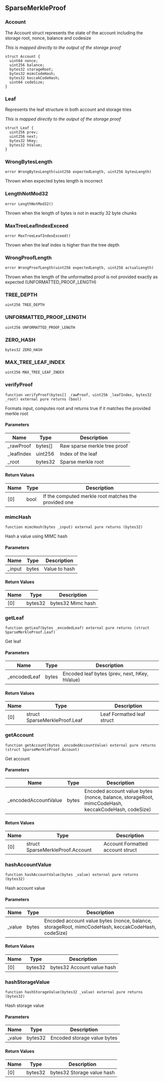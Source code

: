 ## SparseMerkleProof

### Account

The Account struct represents the state of the account including the storage root, nonce, balance and codesize

_This is mapped directly to the output of the storage proof_

```solidity
struct Account {
  uint64 nonce;
  uint256 balance;
  bytes32 storageRoot;
  bytes32 mimcCodeHash;
  bytes32 keccakCodeHash;
  uint64 codeSize;
}
```

### Leaf

Represents the leaf structure in both account and storage tries

_This is mapped directly to the output of the storage proof_

```solidity
struct Leaf {
  uint256 prev;
  uint256 next;
  bytes32 hKey;
  bytes32 hValue;
}
```

### WrongBytesLength

```solidity
error WrongBytesLength(uint256 expectedLength, uint256 bytesLength)
```

Thrown when expected bytes length is incorrect

### LengthNotMod32

```solidity
error LengthNotMod32()
```

Thrown when the length of bytes is not in exactly 32 byte chunks

### MaxTreeLeafIndexExceed

```solidity
error MaxTreeLeafIndexExceed()
```

Thrown when the leaf index is higher than the tree depth

### WrongProofLength

```solidity
error WrongProofLength(uint256 expectedLength, uint256 actualLength)
```

Thrown when the length of the unformatted proof is not provided exactly as expected (UNFORMATTED_PROOF_LENGTH)

### TREE_DEPTH

```solidity
uint256 TREE_DEPTH
```

### UNFORMATTED_PROOF_LENGTH

```solidity
uint256 UNFORMATTED_PROOF_LENGTH
```

### ZERO_HASH

```solidity
bytes32 ZERO_HASH
```

### MAX_TREE_LEAF_INDEX

```solidity
uint256 MAX_TREE_LEAF_INDEX
```

### verifyProof

```solidity
function verifyProof(bytes[] _rawProof, uint256 _leafIndex, bytes32 _root) external pure returns (bool)
```

Formats input, computes root and returns true if it matches the provided merkle root

#### Parameters

| Name | Type | Description |
| ---- | ---- | ----------- |
| _rawProof | bytes[] | Raw sparse merkle tree proof |
| _leafIndex | uint256 | Index of the leaf |
| _root | bytes32 | Sparse merkle root |

#### Return Values

| Name | Type | Description |
| ---- | ---- | ----------- |
| [0] | bool | If the computed merkle root matches the provided one |

### mimcHash

```solidity
function mimcHash(bytes _input) external pure returns (bytes32)
```

Hash a value using MIMC hash

#### Parameters

| Name | Type | Description |
| ---- | ---- | ----------- |
| _input | bytes | Value to hash |

#### Return Values

| Name | Type | Description |
| ---- | ---- | ----------- |
| [0] | bytes32 | bytes32 Mimc hash |

### getLeaf

```solidity
function getLeaf(bytes _encodedLeaf) external pure returns (struct SparseMerkleProof.Leaf)
```

Get leaf

#### Parameters

| Name | Type | Description |
| ---- | ---- | ----------- |
| _encodedLeaf | bytes | Encoded leaf bytes (prev, next, hKey, hValue) |

#### Return Values

| Name | Type | Description |
| ---- | ---- | ----------- |
| [0] | struct SparseMerkleProof.Leaf | Leaf Formatted leaf struct |

### getAccount

```solidity
function getAccount(bytes _encodedAccountValue) external pure returns (struct SparseMerkleProof.Account)
```

Get account

#### Parameters

| Name | Type | Description |
| ---- | ---- | ----------- |
| _encodedAccountValue | bytes | Encoded account value bytes (nonce, balance, storageRoot, mimcCodeHash, keccakCodeHash, codeSize) |

#### Return Values

| Name | Type | Description |
| ---- | ---- | ----------- |
| [0] | struct SparseMerkleProof.Account | Account Formatted account struct |

### hashAccountValue

```solidity
function hashAccountValue(bytes _value) external pure returns (bytes32)
```

Hash account value

#### Parameters

| Name | Type | Description |
| ---- | ---- | ----------- |
| _value | bytes | Encoded account value bytes (nonce, balance, storageRoot, mimcCodeHash, keccakCodeHash, codeSize) |

#### Return Values

| Name | Type | Description |
| ---- | ---- | ----------- |
| [0] | bytes32 | bytes32 Account value hash |

### hashStorageValue

```solidity
function hashStorageValue(bytes32 _value) external pure returns (bytes32)
```

Hash storage value

#### Parameters

| Name | Type | Description |
| ---- | ---- | ----------- |
| _value | bytes32 | Encoded storage value bytes |

#### Return Values

| Name | Type | Description |
| ---- | ---- | ----------- |
| [0] | bytes32 | bytes32 Storage value hash |

